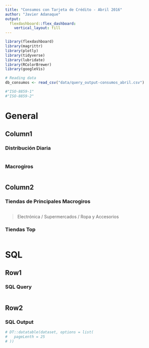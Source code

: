 ```yaml
---
title: "Consumos con Tarjeta de Crédito - Abril 2016"
author: "Javier Adanaque"
output:
  flexdashboard::flex_dashboard:
    vertical_layout: fill
---
```


```r
library(flexdashboard)
library(magrittr)
library(plotly)
library(tidyverse)
library(lubridate)
library(RColorBrewer)
library(googleVis)

# Reading data
db_consumos <- read_csv("data/query_output-consumos_abril.csv")

#"ISO-8859-1"
#"ISO-8859-2"

```

General
=======================================================================


Column1 {data-width=530}
-----------------------------------------------------------------------

### Distribuci&oacute;n Diaria

```r

```

### Macrogiros

```r

```

Column2 {data-width=470}
-----------------------------------------------------------------------

### Tiendas de Principales Macrogiros

```r

```
> Electrónica / Supermercados / Ropa y Accesorios

### Tiendas Top

```r

```

SQL {data-orientation=rows}
=======================================================================

Row1 {data-width=300}
-----------------------------------------------------------------------

### SQL Query

```

```

Row2 {data-height=700}
-----------------------------------------------------------------------

### SQL Output

```r
# DT::datatable(dataset, options = list(
#   pageLenth = 25
# ))
```

